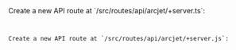 
<SelectableContent client:idle syncKey="language" frameworkSwitcher>
  <Fragment slot="TS">
Create a new API route at `/src/routes/api/arcjet/+server.ts`:

<Code code={Step3TS} lang="ts" title="/src/routes/api/arcjet/+server.ts" />

  </Fragment>
  <Fragment slot="JS">
Create a new API route at `/src/routes/api/arcjet/+server.js`:

<Code code={Step3JS} lang="js" title="/src/routes/api/arcjet/+server.js" />

  </Fragment>
</SelectableContent>
